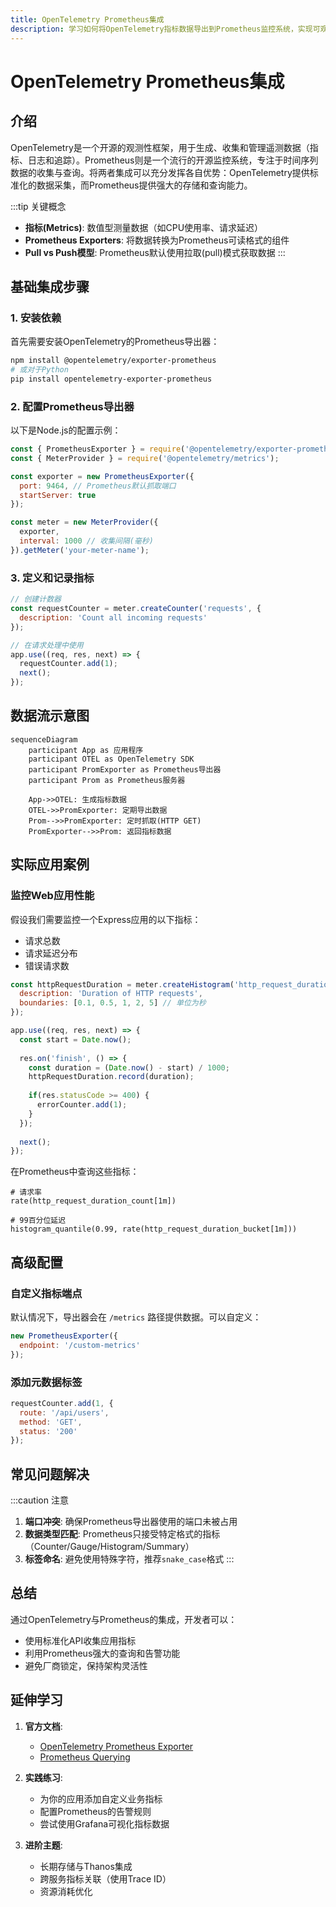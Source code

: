 ```yaml
---
title: OpenTelemetry Prometheus集成
description: 学习如何将OpenTelemetry指标数据导出到Prometheus监控系统，实现可观测性数据的收集与分析。
---
```


# OpenTelemetry Prometheus集成

## 介绍

OpenTelemetry是一个开源的观测性框架，用于生成、收集和管理遥测数据（指标、日志和追踪）。Prometheus则是一个流行的开源监控系统，专注于时间序列数据的收集与查询。将两者集成可以充分发挥各自优势：OpenTelemetry提供标准化的数据采集，而Prometheus提供强大的存储和查询能力。

:::tip 关键概念
- **指标(Metrics)**: 数值型测量数据（如CPU使用率、请求延迟）
- **Prometheus Exporters**: 将数据转换为Prometheus可读格式的组件
- **Pull vs Push模型**: Prometheus默认使用拉取(pull)模式获取数据
:::

## 基础集成步骤

### 1. 安装依赖
首先需要安装OpenTelemetry的Prometheus导出器：

```bash
npm install @opentelemetry/exporter-prometheus
# 或对于Python
pip install opentelemetry-exporter-prometheus
```

### 2. 配置Prometheus导出器

以下是Node.js的配置示例：

```javascript
const { PrometheusExporter } = require('@opentelemetry/exporter-prometheus');
const { MeterProvider } = require('@opentelemetry/metrics');

const exporter = new PrometheusExporter({
  port: 9464, // Prometheus默认抓取端口
  startServer: true
});

const meter = new MeterProvider({
  exporter,
  interval: 1000 // 收集间隔(毫秒)
}).getMeter('your-meter-name');
```

### 3. 定义和记录指标

```javascript
// 创建计数器
const requestCounter = meter.createCounter('requests', {
  description: 'Count all incoming requests'
});

// 在请求处理中使用
app.use((req, res, next) => {
  requestCounter.add(1);
  next();
});
```

## 数据流示意图

```mermaid
sequenceDiagram
    participant App as 应用程序
    participant OTEL as OpenTelemetry SDK
    participant PromExporter as Prometheus导出器
    participant Prom as Prometheus服务器
    
    App->>OTEL: 生成指标数据
    OTEL->>PromExporter: 定期导出数据
    Prom-->>PromExporter: 定时抓取(HTTP GET)
    PromExporter-->>Prom: 返回指标数据
```

## 实际应用案例

### 监控Web应用性能

假设我们需要监控一个Express应用的以下指标：
- 请求总数
- 请求延迟分布
- 错误请求数

```javascript
const httpRequestDuration = meter.createHistogram('http_request_duration', {
  description: 'Duration of HTTP requests',
  boundaries: [0.1, 0.5, 1, 2, 5] // 单位为秒
});

app.use((req, res, next) => {
  const start = Date.now();
  
  res.on('finish', () => {
    const duration = (Date.now() - start) / 1000;
    httpRequestDuration.record(duration);
    
    if(res.statusCode >= 400) {
      errorCounter.add(1);
    }
  });
  
  next();
});
```

在Prometheus中查询这些指标：
```
# 请求率
rate(http_request_duration_count[1m])

# 99百分位延迟
histogram_quantile(0.99, rate(http_request_duration_bucket[1m]))
```

## 高级配置

### 自定义指标端点

默认情况下，导出器会在 `/metrics` 路径提供数据。可以自定义：

```javascript
new PrometheusExporter({
  endpoint: '/custom-metrics'
});
```

### 添加元数据标签

```javascript
requestCounter.add(1, {
  route: '/api/users',
  method: 'GET',
  status: '200'
});
```

## 常见问题解决

:::caution 注意
1. **端口冲突**: 确保Prometheus导出器使用的端口未被占用
2. **数据类型匹配**: Prometheus只接受特定格式的指标（Counter/Gauge/Histogram/Summary）
3. **标签命名**: 避免使用特殊字符，推荐`snake_case`格式
:::

## 总结

通过OpenTelemetry与Prometheus的集成，开发者可以：

- 使用标准化API收集应用指标
- 利用Prometheus强大的查询和告警功能
- 避免厂商锁定，保持架构灵活性

## 延伸学习

1. **官方文档**:
   - [OpenTelemetry Prometheus Exporter](https://opentelemetry.io/docs/instrumentation/js/exporters/)
   - [Prometheus Querying](https://prometheus.io/docs/prometheus/latest/querying/basics/)

2. **实践练习**:
   - 为你的应用添加自定义业务指标
   - 配置Prometheus的告警规则
   - 尝试使用Grafana可视化指标数据

3. **进阶主题**:
   - 长期存储与Thanos集成
   - 跨服务指标关联（使用Trace ID）
   - 资源消耗优化